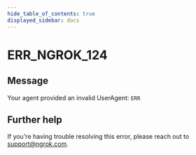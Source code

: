 ```yaml
---
hide_table_of_contents: true
displayed_sidebar: docs
---
```



# ERR_NGROK_124

## Message

Your agent provided an invalid UserAgent: `ERR`

<ErrorDetails error="err_ngrok_124" />

## Further help

If you're having trouble resolving this error, please reach out to [support@ngrok.com](mailto:support@ngrok.com?subject=Help%20with%20ERR_NGROK_124).
